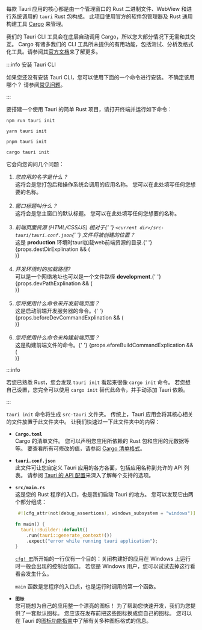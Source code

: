 
每款 Tauri 应用的核心都是由一个管理窗口的 Rust 二进制文件、WebView 和进行系统调用的 `tauri` Rust 包构成。 此项目使用官方的软件包管理器及 Rust 通用构建工具 [Cargo][] 来管理。

我们的 Tauri CLI 工具会在底层自动调用 Cargo，所以您大部分情况下无需和其交互。 Cargo 有诸多我们的 CLI 工具所未提供的有用功能，包括测试、分析及格式化工具。请参阅其[官方文档][cargo commands]来了解更多。

:::info 安装 Tauri CLI

如果您还没有安装 Tauri CLI，您可以使用下面的一个命令进行安装。 不确定该用哪个？ 请参阅[常见问题][]。

<InstallTauriCli />

:::

要搭建一个使用 Tauri 的简单 Rust 项目，请打开终端并运行如下命令：

<Tabs groupId="package-manager">
<TabItem value="npm">

```shell
npm run tauri init
```

</TabItem>
<TabItem value="Yarn">

```shell
yarn tauri init
```

</TabItem>
<TabItem value="pnpm">

```shell
pnpm tauri init
```

</TabItem>
<TabItem value="Cargo">

```shell
cargo tauri init
```

</TabItem>
</Tabs>

它会向您询问几个问题：

<ol>
  <li>
    <i>您应用的名字是什么？</i>
    <br />
    这将会是您打包后和操作系统会调用的应用名称。
    您可以在此处填写任何您想要的名称。
  </li>
  <br />
  <li>
    <i>窗口标题叫什么？</i>
    <br />
    这将会是您主窗口的默认标题。 您可以在此处填写任何您想要的名称。
  </li>
  <br />
  <li>
    <i>
      前端页面资源 (HTML/CSS/JS) 相对于{' '}
      <code>&lt;current dir&gt;/src-tauri/tauri.conf.json</code>{' '}
      文件将被创建的位置？
    </i>
    <br />
    这是 <b>production</b> 环境时tauri加载web前端资源的目录.{' '}
    {props.destDirExplination && (
      <div dangerouslySetInnerHTML={props.destDirExplination} />
    )}
  </li>
  <br />
  <li>
    <i>开发环境时的加载路径?</i>
    <br />
    可以是一个网络地址也可以是一个文件路径 <b>development</b>.{' '}
    {props.devPathExplination && (
      <div dangerouslySetInnerHTML={props.devPathExplination} />
    )}
  </li>
  <br />
  <li>
    <i>您将使用什么命令来开发前端页面？</i>
    <br />
    这是启动前端开发服务器的命令。{' '}
    {props.beforeDevCommandExplination && (
      <div dangerouslySetInnerHTML={props.beforeDevCommandExplination} />
    )}
  </li>
  <br />
  <li>
    <i>您将使用什么命令来构建前端页面？</i>
    <br />
    这是构建前端文件的命令。{' '}
    {props.eforeBuildCommandExplication && (
      <div dangerouslySetInnerHTML={props.beforeBuildCommandExplination} />
    )}
  </li>
</ol>

:::info

若您已熟悉 Rust，您会发现 `tauri init` 看起来很像 `cargo init` 命令。 若您想自己设置，您完全可以使用 `cargo init` 替代此命令，并手动添加 Tauri 依赖。

:::

`tauri init` 命令将生成 `src-tauri` 文件夹。 传统上，Tauri 应用会将其核心相关的文件放置于此文件夹中。 让我们快速过一下此文件夹中的内容：

- **`Cargo.toml`**  
  Cargo 的清单文件。 您可以声明您应用所依赖的 Rust 包和应用的元数据等等。 要查看所有可修改的值，请参阅 [Cargo 清单格式][manifest-format]。

- **`tauri.conf.json`**  
  此文件可让您自定义 Tauri 应用的各方各面，包括应用名称到允许的 API 列表。 请参阅 [Tauri 的 API 配置][api config]来深入了解每个支持的选项。

- **`src/main.rs`**  
  这是您的 Rust 程序的入口，也是我们启动 Tauri 的地方。 您可以发现它由两个部分组成：

  ```rust title=src/main.rs
   #![cfg_attr(not(debug_assertions), windows_subsystem = "windows")]

  fn main() {
    tauri::Builder::default()
      .run(tauri::generate_context!())
      .expect("error while running tauri application");
  }
  ```

  [`cfg! 宏`][cfg macro]所开始的一行仅有一个目的：关闭构建好的应用在 Windows 上运行时一般会出现的控制台窗口。 若您是 Windows 用户，您可以试试去掉这行看看会发生什么。

  `main` 函数是您程序的入口点，也是运行时调用的第一个函数。

- **`图标`**  
  您可能想为自己的应用整一个漂亮的图标！ 为了帮助您快速开发，我们为您提供了一套默认图标。 您应该在发布前把这些图标换成您自己的图标。 您可以在 Tauri 的[图标功能指南][icons]中了解有关多种图标格式的信息。

[manifest-format]: https://doc.rust-lang.org/cargo/reference/manifest.html
[cfg macro]: https://doc.rust-lang.org/rust-by-example/attribute/cfg.html
[api config]: ../../../../api/config.md
[icons]: ../../../features/icons.md
[Cargo]: https://doc.rust-lang.org/cargo/
[cargo commands]: https://doc.rust-lang.org/cargo/commands/index.html
[常见问题]: ../../../faq.md#node-or-cargo
